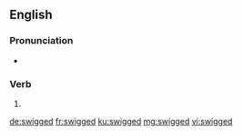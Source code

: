 ==English==

===Pronunciation===
* {{IPA|/swɪɡd/|lang=en}}

===Verb===
{{head|en|verb form}}

# {{en-past of|swig}}

[[de:swigged]]
[[fr:swigged]]
[[ku:swigged]]
[[mg:swigged]]
[[vi:swigged]]